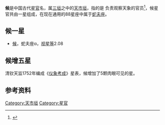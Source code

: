'''候'''是中国古代[[星官|星官]]名，属[[三垣|三垣]]之中的[[天市垣|天市垣]]，指的是	负责观察天象的官员<ref>{{Cite web |url=http://aeea.nmns.edu.tw/2006/0606/ap060625.html |title=宗人、宗正、帝座、候 |accessdate=2011-02-28 |archive-date=2011-05-22 |archive-url=https://web.archive.org/web/20110522121808/http://aeea.nmns.edu.tw/2006/0606/ap060625.html |dead-url=no }}</ref>，候星官共由一星组成，在现在通用的88星座中属于[[蛇夫座|蛇夫座]]。

==候一星==
* [[候_(星)|候]]，蛇夫座α，[[视星等|视星等]]2.08

==候增五星==
清钦天监1752年编成《[[仪象考成|仪象考成]]》星表，候增加了5颗肉眼可见的星。

==参考资料==
{{reflist}}

{{三垣}}

[[Category:天市垣|Category:天市垣]]
[[Category:星官|Category:星官]]